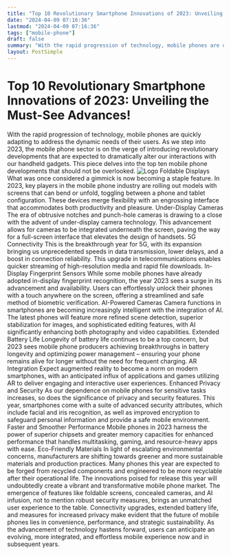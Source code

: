 ```yaml
---
title: "Top 10 Revolutionary Smartphone Innovations of 2023: Unveiling the Must-See Advances!"
date: "2024-04-09 07:16:36"
lastmod: "2024-04-09 07:16:36"
tags: ["mobile-phone"]
draft: false
summary: "With the rapid progression of technology, mobile phones are quickly adapting to address the dynamic needs of their users. As we step into 2023, the mobile phone sector is on the verge of introducing revolutionary developments that are expected to dramatically alter our interactions with our handheld gadgets. This piece delves into the top ten mobile phone developments that should not be overlooked."
layout: PostSimple
---
```

# Top 10 Revolutionary Smartphone Innovations of 2023: Unveiling the Must-See Advances!
With the rapid progression of technology, mobile phones are quickly adapting to address the dynamic needs of their users. As we step into 2023, the mobile phone sector is on the verge of introducing revolutionary developments that are expected to dramatically alter our interactions with our handheld gadgets. This piece delves into the top ten mobile phone developments that should not be overlooked.
<img alt="Logo" class="lazyImg" data-src="https://cdn.seniorsselection.com/src_image/3060d86af046fef32f302da71e857261.webp" src="/statics/image/loading.webp"/>
Foldable Displays
What was once considered a gimmick is now becoming a staple feature. In 2023, key players in the mobile phone industry are rolling out models with screens that can bend or unfold, toggling between a phone and tablet configuration. These devices merge flexibility with an engrossing interface that accommodates both productivity and pleasure.
Under-Display Cameras
The era of obtrusive notches and punch-hole cameras is drawing to a close with the advent of under-display camera technology. This advancement allows for cameras to be integrated underneath the screen, paving the way for a full-screen interface that elevates the design of handsets.
5G Connectivity
This is the breakthrough year for 5G, with its expansion bringing us unprecedented speeds in data transmission, lower delays, and a boost in connection reliability. This upgrade in telecommunications enables quicker streaming of high-resolution media and rapid file downloads.
In-Display Fingerprint Sensors
While some mobile phones have already adopted in-display fingerprint recognition, the year 2023 sees a surge in its advancement and availability. Users can effortlessly unlock their phones with a touch anywhere on the screen, offering a streamlined and safe method of biometric verification.
AI-Powered Cameras
Camera functions in smartphones are becoming increasingly intelligent with the integration of AI. The latest phones will feature more refined scene detection, superior stabilization for images, and sophisticated editing features, with AI significantly enhancing both photography and video capabilities.
Extended Battery Life
Longevity of battery life continues to be a top concern, but 2023 sees mobile phone producers achieving breakthroughs in battery longevity and optimizing power management – ensuring your phone remains alive for longer without the need for frequent charging.
AR Integration
Expect augmented reality to become a norm on modern smartphones, with an anticipated influx of applications and games utilizing AR to deliver engaging and interactive user experiences.
Enhanced Privacy and Security
As our dependence on mobile phones for sensitive tasks increases, so does the significance of privacy and security features. This year, smartphones come with a suite of advanced security attributes, which include facial and iris recognition, as well as improved encryption to safeguard personal information and provide a safe mobile environment.
Faster and Smoother Performance
Mobile phones in 2023 harness the power of superior chipsets and greater memory capacities for enhanced performance that handles multitasking, gaming, and resource-heavy apps with ease.
Eco-Friendly Materials
In light of escalating environmental concerns, manufacturers are shifting towards greener and more sustainable materials and production practices. Many phones this year are expected to be forged from recycled components and engineered to be more recyclable after their operational life.
The innovations poised for release this year will undoubtedly create a vibrant and transformative mobile phone market. The emergence of features like foldable screens, concealed cameras, and AI infusion, not to mention robust security measures, brings an unmatched user experience to the table. Connectivity upgrades, extended battery life, and measures for increased privacy make evident that the future of mobile phones lies in convenience, performance, and strategic sustainability. As the advancement of technology hastens forward, users can anticipate an evolving, more integrated, and effortless mobile experience now and in subsequent years.
        
